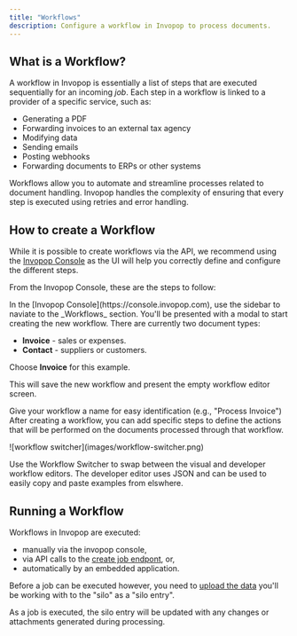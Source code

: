 ```yaml
---
title: "Workflows"
description: Configure a workflow in Invopop to process documents.
---
```


## What is a Workflow?

A workflow in Invopop is essentially a list of steps that are executed sequentially for an incoming _job_. Each step in a workflow is linked to a provider of a specific service, such as:

- Generating a PDF
- Forwarding invoices to an external tax agency
- Modifying data
- Sending emails
- Posting webhooks
- Forwarding documents to ERPs or other systems

Workflows allow you to automate and streamline processes related to document handling. Invopop handles the complexity of ensuring that every step is executed using retries and error handling.

## How to create a Workflow

While it is possible to create workflows via the API, we recommend using the [Invopop Console](https://console.invopop.com) as the UI will help you correctly define and configure the different steps.

From the Invopop Console, these are the steps to follow:

<Steps>

<Step title="Goto the -Workflows- section">
  In the [Invopop Console](https://console.invopop.com), use the sidebar to
  naviate to the _Workflows_ section.
</Step>

<Step title="Tap -New Workflow-">
  You'll be presented with a modal to start creating the new workflow.
</Step>

<Step title="Select document type">
There are currently two document types:

- **Invoice** - sales or expenses.
- **Contact** - suppliers or customers.

Choose **Invoice** for this example.

</Step>
<Step title="Tap -Create Workflow-">
This will save the new workflow and present the empty workflow editor screen.
</Step>

</Steps>

Give your workflow a name for easy identification (e.g., "Process Invoice")
After creating a workflow, you can add specific steps to define the actions that will be performed on the documents processed through that workflow.

<Frame caption="Workflow Switcher">
  ![workflow switcher](images/workflow-switcher.png)
</Frame>

Use the Workflow Switcher to swap between the visual and developer workflow editors. The developer editor uses JSON and can be used to easily copy and paste examples from elswhere.

## Running a Workflow

Workflows in Invopop are executed:

- manually via the invopop console,
- via API calls to the [create job endpont](/api-ref/transform/jobs/create-a-job-put), or,
- automatically by an embedded application.

Before a job can be executed however, you need to [upload the data](/api-ref/silo/entries/create-an-entry-put) you'll be working with to the "silo" as a "silo entry".

As a job is executed, the silo entry will be updated with any changes or attachments generated during processing.
